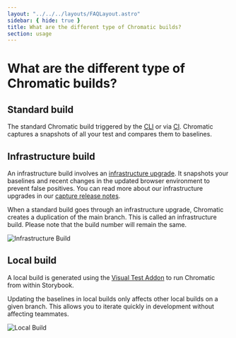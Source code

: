 ```yaml
---
layout: "../../../layouts/FAQLayout.astro"
sidebar: { hide: true }
title: What are the different type of Chromatic builds?
section: usage
---
```


# What are the different type of Chromatic builds?

## Standard build

The standard Chromatic build triggered by the [CLI](/docs/cli) or via [CI](/docs/ci). Chromatic captures a snapshots of all your test and compares them to baselines.

## Infrastructure build

An infrastructure build involves an [infrastructure upgrade](/docs/infrastructure-upgrades/#infrastructure-upgrades). It snapshots your baselines and recent changes in the updated browser environment to prevent false positives. You can read more about our infrastructure upgrades in our [capture release notes](/docs/infrastructure-release-notes/).

When a standard build goes through an infrastructure upgrade, Chromatic creates a duplication of the main branch.
This is called an infrastructure build. Please note that the build number will remain the same.

![Infrastructure Build](../../../images/infrastructure-build.png)

## Local build

A local build is generated using the [Visual Test Addon](/docs/visual-tests-addon/) to run Chromatic from within Storybook.

Updating the baselines in local builds only affects other local builds on a given branch. This allows you to iterate quickly in development without affecting teammates.

![Local Build](../../../images/local-build.png)
